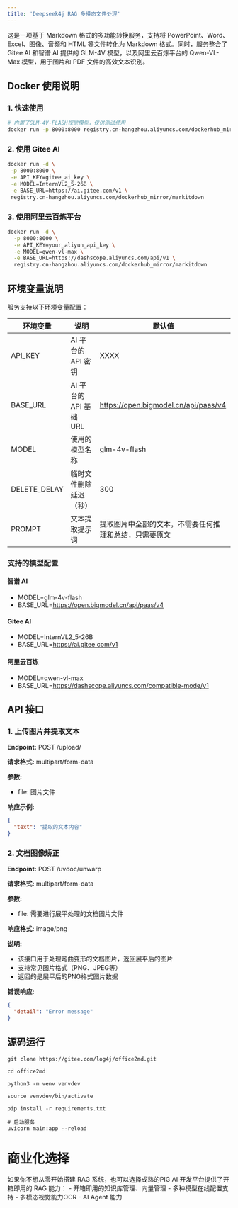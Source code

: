 ```yaml
---
title: 'Deepseek4j RAG 多模态文件处理'
---
```


这是一项基于 Markdown 格式的多功能转换服务，支持将 PowerPoint、Word、Excel、图像、音频和 HTML 等文件转化为 Markdown 格式。同时，服务整合了 Gitee AI 和智谱 AI 提供的 GLM-4V 模型，以及阿里云百炼平台的 Qwen-VL-Max 模型，用于图片和 PDF 文件的高效文本识别。

## Docker 使用说明

### 1. 快速使用

```bash
# 内置了GLM-4V-FLASH视觉模型，仅供测试使用
docker run -p 8000:8000 registry.cn-hangzhou.aliyuncs.com/dockerhub_mirror/markitdown
```

### 2. 使用 Gitee AI

```bash
docker run -d \
 -p 8000:8000 \
 -e API_KEY=gitee_ai_key \
 -e MODEL=InternVL2_5-26B \
 -e BASE_URL=https://ai.gitee.com/v1 \
 registry.cn-hangzhou.aliyuncs.com/dockerhub_mirror/markitdown
```

### 3. 使用阿里云百炼平台

```bash
docker run -d \
  -p 8000:8000 \
  -e API_KEY=your_aliyun_api_key \
  -e MODEL=qwen-vl-max \
  -e BASE_URL=https://dashscope.aliyuncs.com/api/v1 \
  registry.cn-hangzhou.aliyuncs.com/dockerhub_mirror/markitdown
```

## 环境变量说明

服务支持以下环境变量配置：

| 环境变量     | 说明                   | 默认值                                                 |
| ------------ | ---------------------- | ------------------------------------------------------ |
| API_KEY      | AI 平台的 API 密钥     | XXXX                                                   |
| BASE_URL     | AI 平台的 API 基础 URL | https://open.bigmodel.cn/api/paas/v4                   |
| MODEL        | 使用的模型名称         | glm-4v-flash                                           |
| DELETE_DELAY | 临时文件删除延迟（秒） | 300                                                    |
| PROMPT       | 文本提取提示词         | 提取图片中全部的文本，不需要任何推理和总结，只需要原文 |

### 支持的模型配置

#### 智谱 AI

- MODEL=glm-4v-flash
- BASE_URL=https://open.bigmodel.cn/api/paas/v4

#### Gitee AI

- MODEL=InternVL2_5-26B
- BASE_URL=https://ai.gitee.com/v1

#### 阿里云百炼

- MODEL=qwen-vl-max
- BASE_URL=https://dashscope.aliyuncs.com/compatible-mode/v1

## API 接口

### 1. 上传图片并提取文本

**Endpoint:** POST /upload/

**请求格式:** multipart/form-data

**参数:**

- file: 图片文件

**响应示例:**

```json
{
  "text": "提取的文本内容"
}
```

### 2. 文档图像矫正

**Endpoint:** POST /uvdoc/unwarp

**请求格式:** multipart/form-data

**参数:**

- file: 需要进行展平处理的文档图片文件

**响应格式:** image/png

**说明:**

- 该接口用于处理弯曲变形的文档图片，返回展平后的图片
- 支持常见图片格式（PNG、JPEG等）
- 返回的是展平后的PNG格式图片数据

**错误响应:**

```json
{
  "detail": "Error message"
}
```

## 源码运行

```
git clone https://gitee.com/log4j/office2md.git

cd office2md 

python3 -m venv venvdev

source venvdev/bin/activate

pip install -r requirements.txt

# 启动服务
uvicorn main:app --reload
```

# 商业化选择
<Card title="商业化选择" icon="link" href="https://ai.pig4cloud.com">
如果你不想从零开始搭建 RAG 系统，也可以选择成熟的PIG AI 开发平台提供了开箱即用的 RAG 能力：
- 开箱即用的知识库管理、向量管理
- 多种模型在线配置支持
- 多模态视觉能力OCR
- AI Agent 能力
</Card>